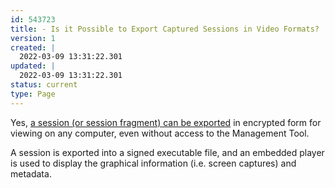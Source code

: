 ---
id: 543723
title: - Is it Possible to Export Captured Sessions in Video Formats?
version: 1
created: |
  2022-03-09 13:31:22.301
updated: |
  2022-03-09 13:31:22.301
status: current
type: Page
---

Yes, [a session (or session fragment) can be exported](https://documentation.ekransystem.com/view/user-manual/forensic-export) in encrypted form for viewing on any computer, even without access to the Management Tool.

A session is exported into a signed executable file, and an embedded player is used to display the graphical information (i.e. screen captures) and metadata.

